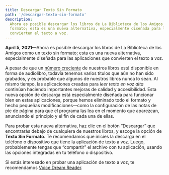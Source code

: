 ```yaml
---
title: Descargar Texto Sin Formato
path: '/descargar-texto-sin-formato'
description:
  Ahora es posible descargar los libros de La Biblioteca de los Amigos como un texto sin
  formato; esta es una nueva alternativa, especialmente diseñada para las aplicaciones que
  convierten el texto a voz.
---
```


<Lead>
  <strong>April 5, 2021</strong>&mdash;Ahora es posible descargar los libros de La
  Biblioteca de los Amigos como un texto sin formato; esta es una nueva alternativa,
  especialmente diseñada para las aplicaciones que convierten el texto a voz.
</Lead>

A pesar de que un [número creciente](/audiolibros) de nuestros libros está disponible en
forma de audiolibro, todavía tenemos varios títulos que aún no han sido grabados, y es
probable que algunos de nuestros libros nunca lo sean. Al mismo tiempo, las aplicaciones
creadas para _leer texto en voz alta_ continúan haciendo importantes mejoras de calidad y
accesibilidad. Esta nueva opción de descarga está especialmente diseñada para funcionar
bien en estas aplicaciones, porque hemos eliminado todo el formato y hecho pequeñas
modificaciones—como la configuración de las notas de pie de página para que el programa
las lea en el momento que aparezcan, anunciando el principio y el fin de cada una de
ellas.

Para probar esta nueva alternativa, haz clic en el botón “Descargar” que encontrarás
debajo de cualquiera de nuestros libros, y escoge la opción de **Texto Sin Formato.** Te
recomendamos que inicies la descarga en el teléfono o dispositivo que tiene la aplicación
de texto a voz. Luego, probablemente tengas que “compartir” el archivo con tu aplicación,
usando las opciones integradas en tu teléfono o dispositivo.

Si estás interesado en probar una aplicación de texto a voz, te recomendamos
[Voice Dream Reader](https://www.voicedream.com/reader/).
